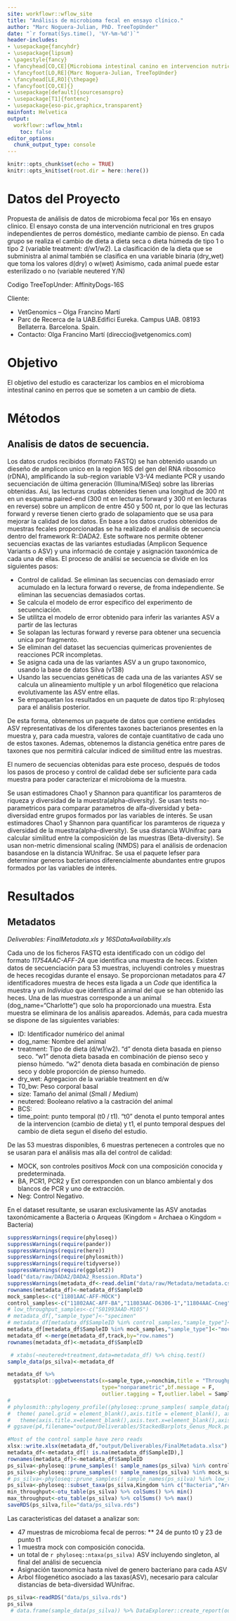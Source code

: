 ```yaml
---
site: workflowr::wflow_site
title: "Análisis de microbioma fecal en ensayo clínico."
author: "Marc Noguera-Julian, PhD. TreeTopUnder"
date: "`r format(Sys.time(), '%Y-%m-%d')`"
header-includes:
- \usepackage{fancyhdr}
- \usepackage{lipsum}
- \pagestyle{fancy}
- \fancyhead[CO,CE]{Microbioma intestinal canino en intervencion nutricional}
- \fancyfoot[LO,RE]{Marc Noguera-Julian, TreeTopUnder}
- \fancyhead[LE,RO]{\thepage}
- \fancyfoot[CO,CE]{}
- \usepackage[default]{sourcesanspro}
- \usepackage[T1]{fontenc}
- \usepackage{eso-pic,graphicx,transparent}
mainfont: Helvetica
output:
  workflowr::wflow_html:
    toc: false
editor_options:
  chunk_output_type: console
---
```

```r
knitr::opts_chunk$set(echo = TRUE)
knitr::opts_knit$set(root.dir = here::here())
```
# Datos del Proyecto

Propuesta de análisis de datos de microbioma fecal por 16s en ensayo clinico. El ensayo consta de una intervención nutricional en tres grupos independientes de perros doméstico, mediante cambio de pienso. En cada grupo se realiza el cambio de dieta a dieta seca o dieta húmeda de tipo 1 o tipo 2 (variable treatment: d/w1/w2). La clasificación de la dieta que se subministra al animal también se clasifica en una variable binaria (dry_wet) que toma los valores d(dry) o w(wet)
Asimismo, cada animal puede estar esterilizado o no (variable neutered Y/N)

Codigo TreeTopUnder: AffinityDogs-16S

Cliente: 

 * VetGenomics – Olga Francino Martí
 * Parc de Recerca de la UAB.Edifici Eureka. Campus UAB. 08193 Bellaterra. Barcelona. Spain.
 * Contacto: Olga Francino Martí (direccio@vetgenomics.com)

# Objetivo
El objetivo del estudio es caracterizar los cambios en el microbioma intestinal canino en perros que se someten a un cambio de dieta.

# Métodos

## Analisis de datos de secuencia.
Los datos crudos recibidos (formato FASTQ) se han obtenido usando un dieseño de amplicon unico en la region 16S del gen del RNA ribosomico (rDNA), amplificando la sub-region variable V3-V4 mediante PCR y usando secuenciación de última generación (Illumina/MiSeq) sobre las librerias obtenidas. Asi, las lecturas crudas obtenides tienen una longitud de 300 nt en un esquema paired-end (300 nt en lecturas forward y 300 nt en lecturas en reverse) sobre un amplicon de entre 450 y 500 nt, por lo que las lecturas forward y reverse tienen cierto grado de solapamiento que se usa para mejorar la calidad de los datos.
En base a los datos crudos obtenidos de muestras fecales proporcionadas se ha realizado el análisis de secuencia dentro del framework R::DADA2. Este software nos permite obtener secuencias exactas de las variantes estudiadas (Amplicon Sequence Variants o ASV) y una informació de contaje y asignación taxonómica de cada una de ellas. El proceso de análisi se secuencia se divide en los siguientes pasos:

* Control de calidad. Se eliminan las secuencias con demasiado error acumulado en la lectura forward o reverse, de froma independiente. Se eliminan las secuencias demasiados cortas.
* Se calcula el modelo de error especifico del experimento de secuenciación.
* Se utilitza el modelo de error obtenido para inferir las variantes ASV a partir de las lecturas
* Se solapan las lecturas forward y reverse para obtener una secuencia unica por fragmento.
* Se eliminan del dataset las secuencias quimericas provenientes de reacciones PCR incompletas.
* Se asigna cada una de las variantes ASV a un grupo taxonomico, usando la base de datos Silva (v138)
* Usando las secuencias genéticas de cada una de las variantes ASV se calcula un alineamiento multiple y un arbol filogenético que relaciona evolutivamente las ASV entre ellas.
* Se empaquetan los resultados en un paquete de datos tipo R::phyloseq para el análisis posterior. 

De esta forma, obtenemos un paquete de datos que contiene entidades ASV representativas de los diferentes taxones bacterianos presentes en la muestra y, para cada muestra, valores de contaje cuantitativo de cada uno de estos taxones. Ademas, obtenemos la distancia genética entre pares de taxones que nos permitirá calcular indiced de similitud entre las muestras.

El numero de secuencias obtenidas para este proceso, después de todos los pasos de proceso y control de calidad debe ser suficiente para cada muestra para poder caracterizar el microbioma de la muestra.

Se usan estimadores Chao1 y Shannon para quantificar los paramteros de riqueza y diversidad de la muestra(alpha-diversity). Se usan tests no-parametricos para comparar parametros de alfa-diversidad y beta-diversidad entre grupos formados por las variables de interés. Se usan estimadores Chao1 y Shannon para quantificar los paramteros de riqueza y diversidad de la muestra(alpha-diversity). Se usa distancia WUnifrac para calcular similitud entre la composición de las muestras (Beta-diversity). Se usan non-metric dimensional scaling (NMDS) para el análisis de ordenacion basandose en la distancia WUnifrac. Se usa el paquete lefser para determinar generos bacterianos diferencialmente abundantes entre grupos formados por las variables de interés.

# Resultados

## Metadatos

_Deliverables: FinalMetadata.xls y 16SDataAvailability.xls_

Cada uno de los ficheros FASTQ esta identificado con un código del formato _11754AAC-AFF-2A_ que identifica una muestra de heces. Existen datos de secuenciación para 53 muestras, incluyendi controles y muestras de heces recogidas durante el ensayo. Se proporcionan metadatos para 47 identificadores muestra de heces esta ligada a un _Code_ que identifica la muestra y un _Individuo_ que identifica al animal del que se han obtenido las heces. Una de las muestras corresponde a un animal (dog_name="Charlotte") que solo ha proporcionado una muestra. Esta muestra se eliminara de los análisis apareados. Además, para cada muestra se dispone de las siguientes variables: 

* ID: Identificador numérico del animal
* dog_name: Nombre del animal
* treatment: Tipo de dieta (d/w1/w2). "d" denota dieta basada en pienso seco. "w1" denota dieta basada en combinación de pienso seco y pienso húmedo. "w2" denota dieta basada en combinación de pienso seco y doble proporción de pienso humedo.
* dry_wet: Agregacion de la variable treatment en d/w
* T0_bw: Peso corporal basal
* size: Tamaño del animal (*S*mall / *M*edium)
* neutered: Booleano relativo a la castración del animal
* BCS:
* time_point: punto temporal (t0 / t1). "t0" denota el punto temporal antes de la intervencion (cambio de dieta) y t1, el punto temporal despues del cambio de dieta segun el diseño del estudio.

De las 53 muestras disponibles, 6 muestras pertenecen a controles que no se usaran para el análisis mas alla del control de calidad:

* MOCK, son controles positivos _Mock_ con una composición conocida y predeterminada.
* BA, PCR1, PCR2 y Ext  corresponden con un blanco ambiental y dos blancos de PCR y uno de extracción.
* Neg: Control Negativo.

En el dataset resultante, se usaran exclusivamente las ASV anotadas taxonómicamente a Bacteria o Arqueas (Kingdom = Archaea o Kingdom = Bacteria)

```r
suppressWarnings(require(phyloseq))
suppressWarnings(require(pander))
suppressWarnings(require(here))
suppressWarnings(require(phylosmith))
suppressWarnings(require(tidyverse))
suppressWarnings(require(ggplot2))
load("data/raw/DADA2/DADA2_Rsession.RData")
suppressWarnings(metadata_df<-read.delim("data/raw/Metadata/metadata.csv",check.names=F,sep = "\t"))
rownames(metadata_df)<-metadata_df$SampleID
mock_samples<-c("11801AAC-AFF-MOCK")
control_samples<-c("11802AAC-AFF-BA","11803AAC-D6306-1","11804AAC-Cneg","11805AAC-D6306-2","11788AAC-AFF-B-Ext")
# low_throughput_samples<-c("S01993AAD-M105")
# metadata_df[,"sample_type"]<-"specimen"
# metadata_df[metadata_df$SampleID %in% control_samples,"sample_type"]<-"Control"
metadata_df[metadata_df$SampleID %in% mock_samples,"sample_type"]<-"mock"
metadata_df <-merge(metadata_df,track,by="row.names")
rownames(metadata_df)<-metadata_df$SampleID

 # xtabs(~neutered+treatment,data=metadata_df) %>% chisq.test()
sample_data(ps_silva)<-metadata_df

metadata_df %>%
  ggstatsplot::ggbetweenstats(x=sample_type,y=nonchim,title = "Throughput vs Sample Type",
                              type="nonparametric",bf.message = F,
                              outlier.tagging = T,outlier.label = SampleID)
# 
# phylosmith::phylogeny_profile((phyloseq::prune_samples( sample_data(ps_silva)$specimen == "control", ps_silva)),classification="Genus",relative_abundance=F,sample_labels = NULL)+
#  theme( panel.grid = element_blank(),axis.title = element_blank(), axis.text = element_blank())+
#   theme(axis.title.x=element_blank(),axis.text.x=element_blank(),axis.ticks.x=element_blank())
# ggsave(p4,filename="output/Deliverables/StackedBarplots_Genus_Mock.pdf")

#Most of the control sample have zero reads
xlsx::write.xlsx(metadata_df,"output/Deliverables/FinalMetadata.xlsx")
metadata_df<-metadata_df[! is.na(metadata_df$SampleID),]
rownames(metadata_df)<-metadata_df$SampleID
ps_silva<-phyloseq::prune_samples(! sample_names(ps_silva) %in% control_samples, ps_silva)
ps_silva<-phyloseq::prune_samples(! sample_names(ps_silva) %in% mock_samples, ps_silva)
# ps_silva<-phyloseq::prune_samples(! sample_names(ps_silva) %in% low_throughput_samples, ps_silva)
ps_silva<-phyloseq::subset_taxa(ps_silva,Kingdom %in% c("Bacteria","Archaea"))
min_throughput<-otu_table(ps_silva) %>% colSums() %>% min()
max_throughput<-otu_table(ps_silva) %>% colSums() %>% max()
saveRDS(ps_silva,file="data/ps_silva.rds")
```

Las caracteristicas del dataset a analizar son:
 
 * 47 muestras de microbioma fecal de perros: 
    ** 24 de punto t0 y 23 de punto t1
 * 1 muestra mock con composición conocida.
 * un total de `r phyloseq::ntaxa(ps_silva)` ASV incluyendo singleton, al final del análisi de secuencia
 * Asignación taxonomica hasta nivel de genero bacteriano para cada ASV
 * Arbol filogenético asociado a las taxas(ASV), necesario para calcular distancias de beta-diversidad WUnifrac.
 
```r
ps_silva<-readRDS("data/ps_silva.rds")
ps_silva
 # data.frame(sample_data(ps_silva)) %>% DataExplorer::create_report(output_file = "docs/MetadataExplorer.html")
```

